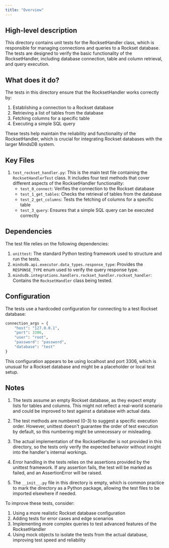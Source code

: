 ```yaml
---
title: "Overview"
---
```


## High-level description
This directory contains unit tests for the RocksetHandler class, which is responsible for managing connections and queries to a Rockset database. The tests are designed to verify the basic functionality of the RocksetHandler, including database connection, table and column retrieval, and query execution.

## What does it do?
The tests in this directory ensure that the RocksetHandler works correctly by:
1. Establishing a connection to a Rockset database
2. Retrieving a list of tables from the database
3. Fetching columns for a specific table
4. Executing a simple SQL query

These tests help maintain the reliability and functionality of the RocksetHandler, which is crucial for integrating Rockset databases with the larger MindsDB system.

## Key Files
1. `test_rockset_handler.py`: This is the main test file containing the `RocksetHandlerTest` class. It includes four test methods that cover different aspects of the RocksetHandler functionality:
   - `test_0_connect`: Verifies the connection to the Rockset database
   - `test_1_get_tables`: Checks the retrieval of tables from the database
   - `test_2_get_columns`: Tests the fetching of columns for a specific table
   - `test_3_query`: Ensures that a simple SQL query can be executed correctly

## Dependencies
The test file relies on the following dependencies:
1. `unittest`: The standard Python testing framework used to structure and run the tests.
2. `mindsdb.api.executor.data_types.response_type`: Provides the `RESPONSE_TYPE` enum used to verify the query response type.
3. `mindsdb.integrations.handlers.rockset_handler.rockset_handler`: Contains the `RocksetHandler` class being tested.

## Configuration
The tests use a hardcoded configuration for connecting to a test Rockset database:
```python
connection_args = {
    "host": "127.0.0.1",
    "port": 3306,
    "user": "root",
    "password": "password",
    "database": "test"
}
```
This configuration appears to be using localhost and port 3306, which is unusual for a Rockset database and might be a placeholder or local test setup.

## Notes
1. The tests assume an empty Rockset database, as they expect empty lists for tables and columns. This might not reflect a real-world scenario and could be improved to test against a database with actual data.

2. The test methods are numbered (0-3) to suggest a specific execution order. However, unittest doesn't guarantee the order of test execution by default, so this numbering might be unnecessary or misleading.

3. The actual implementation of the RocksetHandler is not provided in this directory, so the tests only verify the expected behavior without insight into the handler's internal workings.

4. Error handling in the tests relies on the assertions provided by the unittest framework. If any assertion fails, the test will be marked as failed, and an AssertionError will be raised.

5. The `__init__.py` file in this directory is empty, which is common practice to mark the directory as a Python package, allowing the test files to be imported elsewhere if needed.

To improve these tests, consider:
1. Using a more realistic Rockset database configuration
2. Adding tests for error cases and edge scenarios
3. Implementing more complex queries to test advanced features of the RocksetHandler
4. Using mock objects to isolate the tests from the actual database, improving test speed and reliability